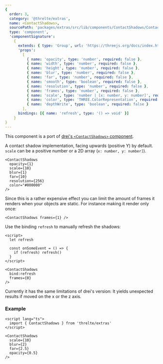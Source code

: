```yaml
---
{
  order: 3,
  category: '@threlte/extras',
  name: <ContactShadows>,
  sourcePath: 'packages/extras/src/lib/components/ContactShadows/ContactShadows.svelte',
  type: 'component',
  'componentSignature':
    {
      extends: { type: 'Group', url: 'https://threejs.org/docs/index.html#api/en/objects/Group' },
      'props':
        [
          { name: 'opacity', type: 'number', required: false },
          { name: 'width', type: 'number', required: false },
          { name: 'height', type: 'number', required: false },
          { name: 'blur', type: 'number', required: false },
          { name: 'far', type: 'number', required: false },
          { name: 'smooth', type: 'boolean', required: false },
          { name: 'resolution', type: 'number', required: false },
          { name: 'frames', type: 'number', required: false },
          { name: 'scale', type: 'number | [x: number, y: number]', required: false },
          { name: 'color', type: 'THREE.ColorRepresentation', required: false },
          { name: 'depthWrite', type: 'boolean', required: false }
        ],
      bindings: [{ name: 'refresh', type: '() => void' }]
    }
}
---
```


This component is a port of [drei's `<ContactShadows>` component](https://github.com/pmndrs/drei#contactshadows).

A contact shadow implementation, facing upwards (positive Y) by default. `scale` can be a positive number or a 2D array (`x: number, y: number]`).

```svelte
<ContactShadows
  opacity={1}
  scale={10}
  blur={1}
  far={10}
  resolution={256}
  color="#000000"
/>
```

Since this is a rather expensive effect you can limit the amount of frames it renders when your objects are static. For instance making it render only once:

```svelte
<ContactShadows frames={1} />
```

Use the binding `refresh` to manually refresh the shadows:

```svelte
<script>
  let refresh

  const onSomeEvent = () => {
    if (refresh) refresh()
  }
</script>

<ContactShadows
  bind:refresh
  frames={0}
/>
```

Currently it has the same limitations of drei's version: It yields unexpected results if moved on the x or the z axis.

<Example path="extras/contact-shadows" />

### Example

```svelte
<script lang="ts">
  import { ContactShadows } from 'threlte/extras'
</script>

<ContactShadows
  scale={10}
  blur={2}
  far={2.5}
  opacity={0.5}
/>
```
